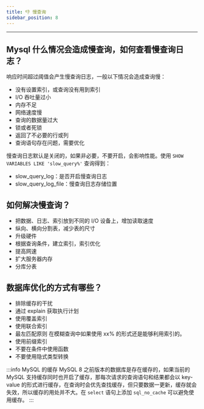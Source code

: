 ```yaml
---
title: 👎 慢查询
sidebar_position: 8
---
```


----

## Mysql 什么情况会造成慢查询，如何查看慢查询日志？

响应时间超过阈值会产生慢查询日志，一般以下情况会造成查询慢：

- 没有设置索引，或查询没有用到索引
- I/O 吞吐量过小
- 内存不足
- 网络速度慢
- 查询的数据量过大
- 锁或者死锁
- 返回了不必要的行或列
- 查询语句存在问题，需要优化

慢查询日志默认是关闭的，如果非必要，不要开启，会影响性能。使用 `SHOW VARIABLES LIKE 'slow_query%'` 查询得到：

- slow_query_log：是否开启慢查询日志
- slow_query_log_file：慢查询日志存储位置

## 如何解决慢查询？

- 把数据、日志、索引放到不同的 I/O 设备上，增加读取速度
- 纵向、横向分割表，减少表的尺寸
- 升级硬件
- 根据查询条件，建立索引，索引优化
- 提高网速
- 扩大服务器内存
- 分库分表

## 数据库优化的方式有哪些？

- 排除缓存的干扰
- 通过 explain 获取执行计划
- 使用覆盖索引
- 使用联合索引
- 最左匹配原则
  在模糊查询中如果使用 xx% 的形式还是能够利用索引的。
- 使用前缀索引
- 不要在条件中使用函数
- 不要使用隐式类型转换

:::info MySQL 的缓存
MySQL 8 之前版本的数据库是存在缓存的，如果当前的 MySQL 支持缓存同时也开启了缓存，那每次请求的查询语句和结果都会以 key-value 的形式进行缓存，在查询时会优先查找缓存，但只要数据一更新，缓存就会失效，所以缓存的用处并不大。在 `select` 语句上添加 `sql_no_cache` 可以避免使用缓存。
:::
